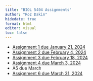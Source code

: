 ```yaml
---
title: "BIOL 5404 Assignments"
author: "Roz Dakin"
hidedate: true
format: html
editor: visual
toc: false
---
```


-   [Assignment 1 due January 21, 2024](assignment_1.html)
-   [Assignment 2 due February 4, 2024](assignment_2.html)
-   [Assignment 3 due February 18, 2024](assignment_3.html)
-   [Assignment 4 due March 3, 2024](assignment_4.html)
-   A5 due March
-   [Assignment 6 due March 31, 2024](assignment_6.html)
